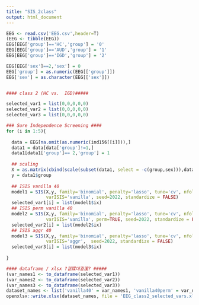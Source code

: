 ---
title: "SIS_2class"
output: html_document
---


```{r}
EEG <- read.csv('EEG.csv',header=T) 
(EEG <- tibble(EEG))
EEG[EEG['group']=='HC','group'] = '0'
EEG[EEG['group']=='AUD','group'] = '1'
EEG[EEG['group']=='IGD','group'] = '2'

EEG[EEG['sex']==2,'sex'] = 0
EEG['group'] = as.numeric(EEG[['group']])
EEG['sex'] = as.character(EEG[['sex']])


#### class 2 (HC vs.  IGD)#####

selected_var1 = list(0,0,0,0,0)
selected_var2 = list(0,0,0,0,0)
selected_var3 = list(0,0,0,0,0)

### Sure Independence Screening ####
for (i in 1:5){
  
  data = EEG[na.omit(as.numeric(ind156[[i]])),]
  data1 = data[data['group']!=1,]
  data1[data1['group']== 2,'group'] = 1
  
  ## scaling
  X = as.matrix(cbind(scale(subset(data1, select = -c(group,sex))),data1['sex']))
  y = data1$group
  
  ## ISIS vanilla 40
  model1 = SIS(X,y, family='binomial', penalty='lasso', tune='cv', nfolds=5, nsis=40,
               varISIS='vanilla', seed=2022, standardize = FALSE)
  selected_var1[i] = list(model1$ix)
  ## ISIS perm vanilla 40
  model2 = SIS(X,y, family='binomial', penalty='lasso', tune='cv', nfolds=5, nsis=40,
               varISIS='vanilla', perm=TRUE, seed=2022, standardize = FALSE)
  selected_var2[i] = list(model2$ix)
  ## ISIS aggr 40
  model3 = SIS(X,y, family='binomial', penalty='lasso', tune='cv', nfolds=5, nsis=40,
               varISIS='aggr',  seed=2022, standardize = FALSE)
  selected_var3[i] = list(model3$ix)
  
}

#### dataframe / xlsx ?궡蹂대궡湲? #####
(var_names1 <- to_dataframe(selected_var1))
(var_names2 <- to_dataframe(selected_var2))
(var_names3 <- to_dataframe(selected_var3))
dataset_names <- list('vanilla40' = var_names1, 'vanilla40perm' = var_names2, 'aggr40' = var_names3)
openxlsx::write.xlsx(dataset_names, file = 'EEG_class2_selected_vars.xlsx') 
```

